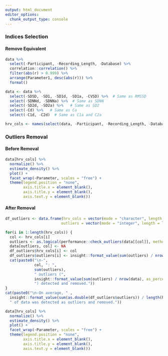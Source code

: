 ```yaml
---
output: html_document
editor_options: 
  chunk_output_type: console
---
```




### Indices Selection

#### Remove Equivalent

```r
data %>% 
  select(-Participant, -Recording_Length, -Database) %>% 
  correlation::correlation() %>% 
  filter(abs(r) > 0.999) %>% 
  arrange(Parameter1, desc(abs(r))) %>%
  format()

data <- data %>% 
  select(-SDSD, -SD1, -SD1d, -SD1a, -CVSD) %>%  # Same as RMSSD 
  select(-SDNNd, -SDNNa) %>%  # Same as SDNN
  select(-SD2d, -SD2a) %>%   # Same as SD2
  select(-Cd) %>%   # Same as Ca
  select(-C1d, -C2d)  # Same as C1a and C2a

hrv_cols <- names(select(data, -Participant, -Recording_Length, -Database))
```

<!-- #### Remove Strongly Correlated (r higher than .98) -->

<!-- ```{r, message=FALSE, warning=FALSE, fig.width=17, fig.height=17} -->
<!-- data %>% -->
<!--   correlation::correlation() %>% -->
<!--   filter(abs(r) > 0.95) %>% -->
<!--   arrange(Parameter1, desc(abs(r))) %>% -->
<!--   format() -->

<!-- data <- data %>% -->
<!--   select(-GI, -SI) %>%  # Same as AI -->
<!--   select(-SD2) %>%  # Same as SDNN -->
<!--   select(-MedianNN) %>%  # Same as MeanNN -->
<!--   select(-IALS) %>%  # Same as PIP -->
<!--   select(-SDNN, -CVNN) # Same as RMSSD -->
<!-- ``` -->

### Outliers Removal

#### Before Removal 

```r
data[hrv_cols] %>% 
  normalize() %>% 
  estimate_density() %>% 
  plot() +
  facet_wrap(~Parameter, scales = "free") +
  theme(legend.position = "none",
        axis.title.x = element_blank(),
        axis.title.y = element_blank(),
        axis.text.y = element_blank())
```

#### After Removal

```r
df_outliers <- data.frame(hrv_cols = vector(mode = "character", length = length(hrv_cols)),
                         outliers = vector(mode = "integer", length = length(hrv_cols)))

for(i in 1:length(hrv_cols)) {
  col <- hrv_cols[i]
  outliers <- as.logical(performance::check_outliers(data[[col]], method = "zscore_robust", threshold = qnorm(0.9999)))
  data[outliers, col] <- NA
  df_outliers$hrv_cols[i] <- col
  df_outliers$outliers[i] <- insight::format_value(sum(outliers) / nrow(data))
  cat(paste0("\n-", 
             col, ": ", 
             sum(outliers), 
             " outliers (",
             insight::format_value(sum(outliers) / nrow(data), as_percent = TRUE),
             ") detected and removed."))
}
cat(paste0("\n-On average, " ,
  insight::format_value(sum(as.double(df_outliers$outliers)) / length(hrv_cols), as_percent = TRUE),
  " of data was detected as outliers and removed."))

``` 

```r
data[hrv_cols] %>% 
  normalize() %>% 
  estimate_density() %>% 
  plot() +
  facet_wrap(~Parameter, scales = "free") +
  theme(legend.position = "none",
        axis.title.x = element_blank(),
        axis.title.y = element_blank(),
        axis.text.y = element_blank())
```
